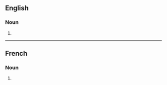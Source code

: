 ==English==

===Noun===
{{head|en|noun form}}

# {{plural of|en|vin jaune}}

----

==French==

===Noun===
{{head|fr|noun form|g=m}}

# {{plural of|fr|vin jaune}}